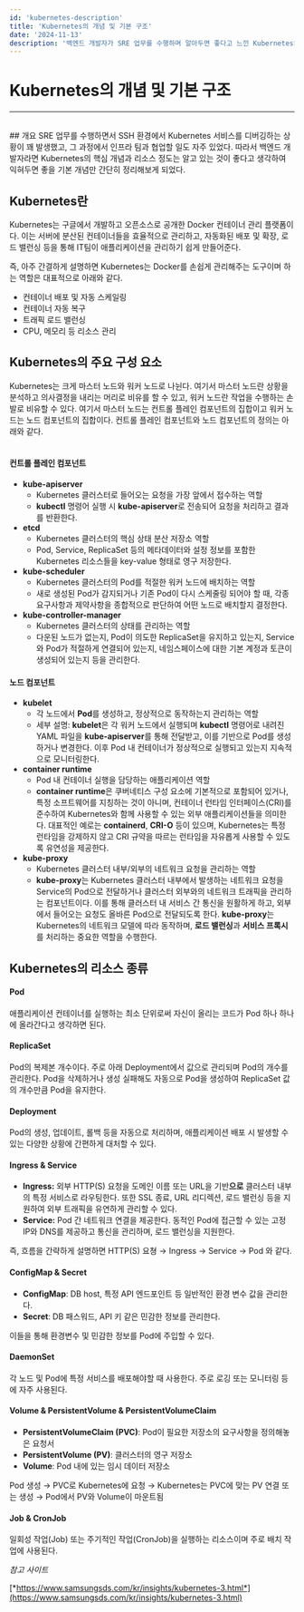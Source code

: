 ```yaml
---
id: 'kubernetes-description'
title: 'Kubernetes의 개념 및 기본 구조'
date: '2024-11-13'
description: '백엔드 개발자가 SRE 업무를 수행하며 알아두면 좋다고 느낀 Kubernetes의 기본 개념과 구조들'
---
```


# Kubernetes의 개념 및 기본 구조
---
<br />
## 개요
SRE 업무를 수행하면서 SSH 환경에서 Kubernetes 서비스를 디버깅하는 상황이 꽤 발생했고, 그 과정에서 인프라 팀과 협업할 일도 자주 있었다. 따라서 백엔드 개발자라면 Kubernetes의 핵심 개념과 리소스 정도는 알고 있는 것이 좋다고 생각하여 익혀두면 좋을 기본 개념만 간단히 정리해보게 되었다.


<MdxDivider />


## Kubernetes란

Kubernetes는 구글에서 개발하고 오픈소스로 공개한 Docker 컨테이너 관리 플랫폼이다. 이는 서버에 분산된 컨테이너들을 효율적으로 관리하고, 자동화된 배포 및 확장, 로드 밸런싱 등을 통해 IT팀이 애플리케이션을 관리하기 쉽게 만들어준다.

즉, 아주 간결하게 설명하면 Kubernetes는 Docker를 손쉽게 관리해주는 도구이며 하는 역할은 대표적으로 아래와 같다.

- 컨테이너 배포 및 자동 스케일링
- 컨테이너 자동 복구
- 트래픽 로드 밸런싱
- CPU, 메모리 등 리소스 관리


<MdxDivider />


## Kubernetes의 주요 구성 요소
Kubernetes는 크게 마스터 노드와 워커 노드로 나뉜다. 여기서 마스터 노드란 상황을 분석하고 의사결정을 내리는 머리로 비유를 할 수 있고, 워커 노드란 작업을 수행하는 손발로 비유할 수 있다.
여기서 마스터 노드는 컨트롤 플레인 컴포넌트의 집합이고 워커 노드는 노드 컴포넌트의 집합이다.
컨트롤 플레인 컴포넌트와 노드 컴포넌트의 정의는 아래와 같다.
<br /><br />


#### 컨트롤 플레인 컴포넌트

- **kube-apiserver**
    - Kubernetes 클러스터로 들어오는 요청을 가장 앞에서 접수하는 역할
    - **kubectl** 명령어 실행 시 **kube-apiserver**로 전송되어 요청을 처리하고 결과를 반환한다.
- **etcd**
    - Kubernetes 클러스터의 핵심 상태 분산 저장소 역할
    - Pod, Service, ReplicaSet 등의 메타데이터와 설정 정보를 포함한 Kubernetes 리소스들을 key-value 형태로 영구 저장한다.
- **kube-scheduler**
    - Kubernetes 클러스터의 Pod를 적절한 워커 노드에 배치하는 역할
    - 새로 생성된 Pod가 감지되거나 기존 Pod이 다시 스케줄링 되어야 할 때, 각종 요구사항과 제약사항을 종합적으로 판단하여 어떤 노드로 배치할지 결정한다.
- **kube-controller-manager**
    - Kubernetes 클러스터의 상태를 관리하는 역할
    - 다운된 노드가 없는지, Pod이 의도한 ReplicaSet을 유지하고 있는지, Service와 Pod가 적절하게 연결되어 있는지, 네임스페이스에 대한 기본 계정과 토큰이 생성되어 있는지 등을 관리한다.



#### 노드 컴포넌트

- **kubelet**
    - 각 노드에서 **Pod**를 생성하고, 정상적으로 동작하는지 관리하는 역할
    - 세부 설명: **kubelet**은 각 워커 노드에서 실행되며 **kubectl** 명령어로 내려진 YAML 파일을 **kube-apiserver**를 통해 전달받고, 이를 기반으로 Pod를 생성하거나 변경한다. 이후 Pod 내 컨테이너가 정상적으로 실행되고 있는지 지속적으로 모니터링한다.
- **container runtime**
    - Pod 내 컨테이너 실행을 담당하는 애플리케이션 역할
    - **container runtime**은 쿠버네티스 구성 요소에 기본적으로 포함되어 있거나, 특정 소프트웨어를 지칭하는 것이 아니며, 컨테이너 런타임 인터페이스(CRI)를 준수하여 Kubernetes와 함께 사용할 수 있는 외부 애플리케이션들을 의미한다. 대표적인 예로는 **containerd**, **CRI-O** 등이 있으며, Kubernetes는 특정 런타임을 강제하지 않고 CRI 규약을 따르는 런타임을 자유롭게 사용할 수 있도록 유연성을 제공한다.
- **kube-proxy**
    - Kubernetes 클러스터 내부/외부의 네트워크 요청을 관리하는 역할
    - **kube-proxy**는 Kubernetes 클러스터 내부에서 발생하는 네트워크 요청을 Service의 Pod으로 전달하거나 클러스터 외부와의 네트워크 트래픽을 관리하는 컴포넌트이다. 이를 통해 클러스터 내 서비스 간 통신을 원활하게 하고, 외부에서 들어오는 요청도 올바른 Pod으로 전달되도록 한다. **kube-proxy**는 Kubernetes의 네트워크 모델에 따라 동작하며, **로드 밸런싱**과 **서비스 프록시**를 처리하는 중요한 역할을 수행한다.

<MdxDivider />


## Kubernetes의 리소스 종류
#### Pod
애플리케이션 컨테이너를 실행하는 최소 단위로써 자신이 올리는 코드가 Pod 하나 하나에 올라간다고 생각하면 된다.
<br />
#### ReplicaSet
Pod의 복제본 개수이다. 주로 아래 Deployment에서 값으로 관리되며 Pod의 개수를 관리한다. Pod을 삭제하거나 생성 실패해도 자동으로 Pod을 생성하여 ReplicaSet 값의 개수만큼 Pod을 유지한다.
<br />
#### Deployment
Pod의 생성, 업데이트, 롤백 등을 자동으로 처리하며, 애플리케이션 배포 시 발생할 수 있는 다양한 상황에 간편하게 대처할 수 있다.
<br />
#### Ingress & Service
- **Ingress:** 외부 HTTP(S) 요청을 도메인 이름 또는 URL을 기반**으로** 클러스터 내부의 특정 서비스로 라우팅한다. 또한 SSL 종료, URL 리디렉션, 로드 밸런싱 등을 지원하여 외부 트래픽을 유연하게 관리할 수 있다.
- **Service:** Pod 간 네트워크 연결을 제공한다. 동적인 Pod에 접근할 수 있는 고정 IP와 DNS를 제공하고 통신을 관리하며, 로드 밸런싱을 지원한다.

즉, 흐름을 간략하게 설명하면 HTTP(S) 요쳥 → Ingress → Service → Pod 와 같다.
<br />
#### ConfigMap & Secret
- **ConfigMap**: DB host, 특정 API 엔드포인트 등 일반적인 환경 변수 값을 관리한다.
- **Secret**: DB 패스워드, API 키 같은 민감한 정보를 관리한다.

이들을 통해 환경변수 및 민감한 정보를 Pod에 주입할 수 있다.
<br />
#### DaemonSet
각 노드 및 Pod에 특정 서비스를 배포해야할 때 사용한다. 주로 로깅 또는 모니터링 등에 자주 사용된다.
<br />
#### Volume & PersistentVolume & PersistentVolumeClaim
- **PersistentVolumeClaim (PVC)**: Pod이 필요한 저장소의 요구사항을 정의해놓은 요청서
- **PersistentVolume (PV)**: 클러스터의 영구 저장소
- **Volume**: Pod 내에 있는 임시 데이터 저장소

Pod 생성 → PVC로 Kubernetes에 요청 → Kubernetes는 PVC에 맞는 PV 연결 또는 생성 → Pod에서 PV와 Volume이 마운트됨
<br />
#### Job & CronJob
일회성 작업(Job) 또는 주기적인 작업(CronJob)을 실행하는 리소스이며 주로 배치 작업에 사용된다.


<MdxDivider />


*참고 사이트*

[*https://www.samsungsds.com/kr/insights/kubernetes-3.html*](https://www.samsungsds.com/kr/insights/kubernetes-3.html)
